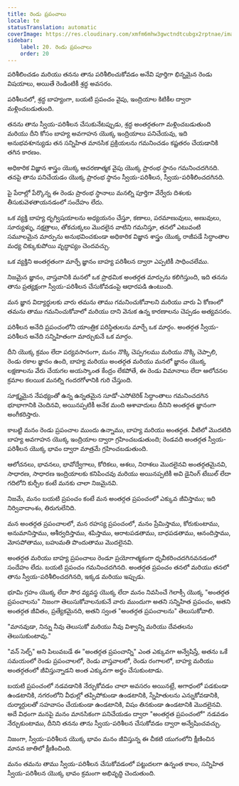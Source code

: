 ```yaml
---
title: రెండు ప్రపంచాలు
locale: te
statusTranslation: automatic
coverImage: https://res.cloudinary.com/xmfm6mhw3gwctndtcubgx2rptnae/image/upload/v1740468922/small_cover_tratado_de_psicologia_revolucionaria_a4c0dca4e0.webp
sidebar:
    label: 20. రెండు ప్రపంచాలు
    order: 20
---
```

పరిశీలించడం మరియు తనను తాను పరిశీలించుకోవడం అనేవి పూర్తిగా భిన్నమైన రెండు విషయాలు, అయితే రెండింటికీ శ్రద్ధ అవసరం.

పరిశీలనలో, శ్రద్ధ బాహ్యంగా, బయటి ప్రపంచం వైపు, ఇంద్రియాల కిటికీల ద్వారా మళ్లించబడుతుంది.

తనను తాను స్వీయ-పరిశీలన చేసుకునేటప్పుడు, శ్రద్ధ అంతర్గతంగా మళ్లించబడుతుంది మరియు దీని కోసం బాహ్య అవగాహన యొక్క ఇంద్రియాలు పనిచేయవు, ఇది అనుభవశూన్యుడు తన సన్నిహిత మానసిక ప్రక్రియలను గమనించడం కష్టతరం చేయడానికి తగిన కారణం.

అధికారిక విజ్ఞాన శాస్త్రం యొక్క ఆచరణాత్మక వైపు యొక్క ప్రారంభ స్థానం గమనించదగినది. తనపై తాను పనిచేయడం యొక్క ప్రారంభ స్థానం స్వీయ-పరిశీలన, స్వీయ-పరిశీలించదగినది.

పై పేరాల్లో పేర్కొన్న ఈ రెండు ప్రారంభ స్థానాలు మనల్ని పూర్తిగా వేర్వేరు దిశలకు తీసుకువెళతాయనడంలో సందేహం లేదు.

ఒక వ్యక్తి బాహ్య దృగ్విషయాలను అధ్యయనం చేస్తూ, కణాలు, పరమాణువులు, అణువులు, సూర్యుళ్ళు, నక్షత్రాలు, తోకచుక్కలు మొదలైన వాటిని గమనిస్తూ, తనలో ఎటువంటి సమూలమైన మార్పును అనుభవించకుండా అధికారిక విజ్ఞాన శాస్త్రం యొక్క రాజీపడే సిద్ధాంతాల మధ్య చిక్కుకుపోయి వృద్ధాప్యం చెందవచ్చు.

ఒక వ్యక్తిని అంతర్గతంగా మార్చే జ్ఞానం బాహ్య పరిశీలన ద్వారా ఎప్పటికీ సాధించలేము.

నిజమైన జ్ఞానం, వాస్తవానికి మనలో ఒక ప్రాథమిక అంతర్గత మార్పును కలిగిస్తుంది, ఇది తనను తాను ప్రత్యక్షంగా స్వీయ-పరిశీలన చేసుకోవడంపై ఆధారపడి ఉంటుంది.

మన జ్ఞాన విద్యార్థులకు వారు తమను తాము గమనించుకోవాలని మరియు వారు ఏ కోణంలో తమను తాము గమనించుకోవాలో మరియు దాని వెనుక ఉన్న కారణాలను చెప్పడం అత్యవసరం.

పరిశీలన అనేది ప్రపంచంలోని యాంత్రిక పరిస్థితులను మార్చే ఒక మార్గం. అంతర్గత స్వీయ-పరిశీలన అనేది సన్నిహితంగా మార్చుకునే ఒక మార్గం.

దీని యొక్క క్రమం లేదా పర్యవసానంగా, మనం నొక్కి చెప్పగలము మరియు నొక్కి చెప్పాలి, రెండు రకాల జ్ఞానం ఉంది, బాహ్య మరియు అంతర్గత మరియు మనలో జ్ఞానం యొక్క లక్షణాలను వేరు చేయగల అయస్కాంత కేంద్రం లేకపోతే, ఈ రెండు విమానాలు లేదా ఆలోచనల క్రమాల కలయిక మనల్ని గందరగోళానికి గురి చేస్తుంది.

సూక్ష్మమైన నేపథ్యంతో ఉన్న ఉన్నతమైన సూడో-ఎసోటెరిక్ సిద్ధాంతాలు గమనించదగిన భూభాగానికి చెందినవి, అయినప్పటికీ అనేక మంది ఆశావాదులు దీనిని అంతర్గత జ్ఞానంగా అంగీకరిస్తారు.

కాబట్టి మనం రెండు ప్రపంచాల ముందు ఉన్నాము, బాహ్య మరియు అంతర్గత. వీటిలో మొదటిది బాహ్య అవగాహన యొక్క ఇంద్రియాల ద్వారా గ్రహించబడుతుంది; రెండవది అంతర్గత స్వీయ-పరిశీలన యొక్క భావం ద్వారా మాత్రమే గ్రహించబడుతుంది.

ఆలోచనలు, భావనలు, భావోద్వేగాలు, కోరికలు, ఆశలు, నిరాశలు మొదలైనవి అంతర్గతమైనవి, సాధారణ, సాధారణ ఇంద్రియాలకు కనిపించవు మరియు అయినప్పటికీ అవి డైనింగ్ టేబుల్ లేదా గదిలోని కుర్చీల కంటే మనకు చాలా నిజమైనవి.

నిజమే, మనం బయటి ప్రపంచం కంటే మన అంతర్గత ప్రపంచంలో ఎక్కువ జీవిస్తాము; ఇది నిర్వివాదాంశం, తిరుగులేనిది.

మన అంతర్గత ప్రపంచాలలో, మన రహస్య ప్రపంచంలో, మనం ప్రేమిస్తాము, కోరుకుంటాము, అనుమానిస్తాము, ఆశీర్వదిస్తాము, శపిస్తాము, ఆరాటపడతాము, బాధపడతాము, ఆనందిస్తాము, మోసపోతాము, బహుమతి పొందుతాము మొదలైనవి.

అంతర్గత మరియు బాహ్య ప్రపంచాలు రెండూ ప్రయోగాత్మకంగా ధృవీకరించదగినవనడంలో సందేహం లేదు. బయటి ప్రపంచం గమనించదగినది. అంతర్గత ప్రపంచం తనలో మరియు తనలో తాను స్వీయ-పరిశీలించదగినది, ఇక్కడ మరియు ఇప్పుడు.

భూమి గ్రహం యొక్క లేదా సౌర వ్యవస్థ యొక్క లేదా మనం నివసించే గెలాక్సీ యొక్క "అంతర్గత ప్రపంచాలను" నిజంగా తెలుసుకోవాలనుకునే వారు ముందుగా అతని సన్నిహిత ప్రపంచం, అతని అంతర్గత జీవితం, ప్రత్యేకమైనది, అతని స్వంత "అంతర్గత ప్రపంచాలను" తెలుసుకోవాలి.

"మానవుడా, నిన్ను నీవు తెలుసుకో మరియు నీవు విశ్వాన్ని మరియు దేవతలను తెలుసుకుంటావు."

"వన్ సెల్ఫ్" అని పిలువబడే ఈ "అంతర్గత ప్రపంచాన్ని" ఎంత ఎక్కువగా అన్వేషిస్తే, అతను ఒకే సమయంలో రెండు ప్రపంచాలలో, రెండు వాస్తవాలలో, రెండు రంగాలలో, బాహ్య మరియు అంతర్గతంలో జీవిస్తున్నాడని అంత ఎక్కువగా అర్థం చేసుకుంటాడు.

బయటి ప్రపంచంలో నడవడానికి నేర్చుకోవడం చాలా అవసరం అయినట్లే, అగాధంలో పడకుండా ఉండటానికి, నగరంలోని వీధుల్లో తప్పిపోకుండా ఉండటానికి, స్నేహితులను ఎన్నుకోవడానికి, దుర్మార్గులతో సహవాసం చేయకుండా ఉండటానికి, విషం తినకుండా ఉండటానికి మొదలైనవి. అదే విధంగా మనపై మనం మానసికంగా పనిచేయడం ద్వారా "అంతర్గత ప్రపంచంలో" నడవడం నేర్చుకుంటాము, దీనిని తనను తాను స్వీయ-పరిశీలన చేసుకోవడం ద్వారా అన్వేషించవచ్చు.

నిజంగా, స్వీయ-పరిశీలన యొక్క భావం మనం జీవిస్తున్న ఈ చీకటి యుగంలోని క్షీణించిన మానవ జాతిలో క్షీణించింది.

మనం తమను తాము స్వీయ-పరిశీలన చేసుకోవడంలో పట్టుదలగా ఉన్నంత కాలం, సన్నిహిత స్వీయ-పరిశీలన యొక్క భావం క్రమంగా అభివృద్ధి చెందుతుంది.

